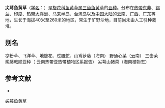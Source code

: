 {{Infraspeciesboox
| name = 尖萼鱼黄草
| status = 
| status_system = 
| image =
| species link = 三齿鱼黄草
| genus = Merremia
| species = tridentata
| subspecies = hastata
| authority = (Desr.) V. Ooststr.
}}

'''尖萼鱼黄草'''（[[学名|学名]]：{{lang|la|''Merremia tridentata'' subsp. ''hastata''}}）是[[旋花科|旋花科]][[鱼黄草属|鱼黄草属]][[三齿鱼黄草|三齿鱼黄草]]的[[亚种|亚种]]。分布在[[热带东非|热带东非]]、[[锡兰|锡兰]]、[[印度|印度]]、[[热带大洋洲|热带大洋洲]]、[[马来半岛|马来半岛]]、[[台湾岛|台湾岛]]以及[[中国大陆|中国大陆]]的[[云南|云南]]、[[广西|广西]]、[[广东|广东]]等地，生长于海拔40米至260米的地区，常生于旷野沙地，目前尚未由人工引种栽培。

== 别名 ==
凉粉草、飞洋草、地旋花、过腰蛇、山鸢萝藤（海南） 野通心菜（云南） 三齿茉栾藤戟顺亚种（ 云南热带亚热带植物区系报告） 尖萼山猪菜（海南植物志）

== 参考文献 ==
<div class="references-small">
* {{cite web| url =http://www.bioinfo.cn/db05/KmzwSpecies.php?action=view&id=30642| title =尖萼鱼黄草（亚种）| work =《中国高等植物数据库全库》| publisher =中国科学院微生物研究所| author =昆明植物研究所| accessdate =2009-02-26| deadurl =yes| archiveurl =https://web.archive.org/web/20160305005027/http://www.bioinfo.cn/db05/KmzwSpecies.php?action=view&id=30642| archivedate =2016-03-05}}
</div>

[[Category:鱼黄草属|尖萼鱼黄草]]


{{植物小作品}}